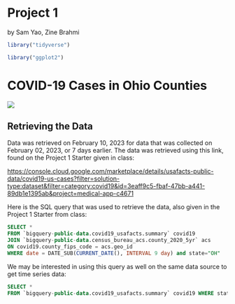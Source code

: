 # Project 1

by Sam Yao, Zine Brahmi

```r
library("tidyverse")

```

```r
library("ggplot2")
```

# COVID-19 Cases in Ohio Counties

![](https://i.kym-cdn.com/entries/icons/original/000/007/490/340x_screen_shot_2010-09-29_at_5.03.03_pm.jpg)

## Retrieving the Data

Data was retrieved on February 10, 2023 for data that was collected on February 02, 2023, or 7 days earlier. The data was retrieved using this link, found on the Project 1 Starter given in class:

<https://console.cloud.google.com/marketplace/details/usafacts-public-data/covid19-us-cases?filter=solution-type:dataset&filter=category:covid19&id=3eaff9c5-fbaf-47bb-a441-89db1e1395ab&project=medical-app-c4671>

Here is the SQL query that was used to retrieve the data, also given in the Project 1 Starter from class:

``` sql
SELECT *
FROM `bigquery-public-data.covid19_usafacts.summary` covid19
JOIN `bigquery-public-data.census_bureau_acs.county_2020_5yr` acs
ON covid19.county_fips_code = acs.geo_id
WHERE date = DATE_SUB(CURRENT_DATE(), INTERVAL 9 day) and state="OH"
```

We may be interested in using this query as well on the same data source to get time series data:

``` sql
SELECT *
FROM `bigquery-public-data.covid19_usafacts.summary` covid19 WHERE state = "OH" AND county_name != "Statewide Unallocated"
```
